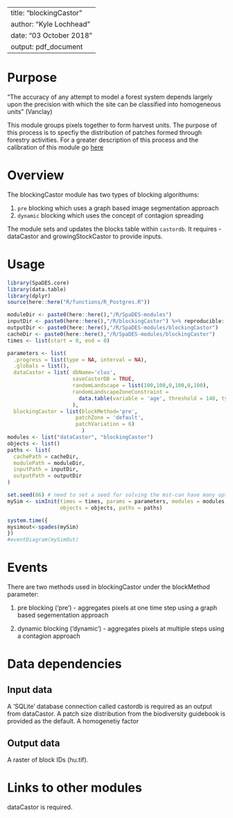 <!--
Copyright 2023 Province of British Columbia
 
Licensed under the Apache License, Version 2.0 (the "License");
you may not use this file except in compliance with the License.
You may obtain a copy of the License at
 
http://www.apache.org/licenses/LICENSE-2.0
 
Unless required by applicable law or agreed to in writing, software distributed under the License is distributed on an "AS IS" BASIS,
WITHOUT WARRANTIES OR CONDITIONS OF ANY KIND, either express or implied.
See the License for the specific language governing permissions and limitations under the License.-->

---
title: "blockingCastor"
author: "Kyle Lochhead"
date: "03 October 2018"
output: pdf_document
---

# Purpose

"The accuracy of any attempt to model a forest system depends largely upon
the precision with which the site can be classified into homogeneous units" (Vanclay)

This module groups pixels together to form harvest units. The purpose of this process is to specfiy the distribution of patches formed through forestry activities. For a greater description of this process and the calibration of this module go [here](https://github.com/bcgov/castor/blob/master/reports/harvest/draft-CLUS-blocking.md) 

# Overview

The blockingCastor module has two types of blocking algorithums:

1. `pre` blocking which uses a graph based image segmentation approach
2. `dynamic` blocking which uses the concept of contagion spreading

The module sets and updates the blocks table within `castordb`. It requires - dataCastor and growingStockCastor to provide inputs.

# Usage

```r
library(SpaDES.core)
library(data.table)
library(dplyr)
source(here::here("R/functions/R_Postgres.R"))

moduleDir <- paste0(here::here(),"/R/SpaDES-modules")
inputDir <- paste0(here::here(),"/R/blockingCastor") %>% reproducible::checkPath(create = TRUE)
outputDir <- paste0(here::here(),"/R/SpaDES-modules/blockingCastor")
cacheDir <- paste0(here::here(),"/R/SpaDES-modules/blockingCastor")
times <- list(start = 0, end = 0)

parameters <- list(
  .progress = list(type = NA, interval = NA),
  .globals = list(),
  dataCastor = list( dbName='clus',
                     saveCastorDB = TRUE,
                     randomLandscape = list(100,100,0,100,0,100),
                     randomLandscapeZoneConstraint = 
                       data.table(variable = 'age', threshold = 140, type = 'ge', percentage = 20)
                     ),
  blockingCastor = list(blockMethod='pre', 
                      patchZone = 'default',
                      patchVariation = 6)
                        )
modules <- list("dataCastor", "blockingCastor")
objects <- list()
paths <- list(
  cachePath = cacheDir,
  modulePath = moduleDir,
  inputPath = inputDir,
  outputPath = outputDir
)

set.seed(86) # need to set a seed for solving the mst-can have many optimal solutions
mySim <- simInit(times = times, params = parameters, modules = modules,
                 objects = objects, paths = paths)

system.time({
mysimout<-spades(mySim)
})
#eventDiagram(mySimOut)
```

# Events

There are two methods used in blockingCastor under the blockMethod parameter:

1. pre blocking ('pre') - aggregates pixels at one time step using a graph based segementation approach

2. dynamic blocking ('dynamic')  - aggregates pixels at multiple steps using a contagion approach

# Data dependencies

## Input data

A 'SQLite' database connection called castordb is required as an output from dataCastor.
A patch size distribution from the biodiversity guidebook is provided as the default.
A homogenetiy factor 


## Output data

A raster of block IDs (hu.tif).

# Links to other modules

dataCastor is required.



